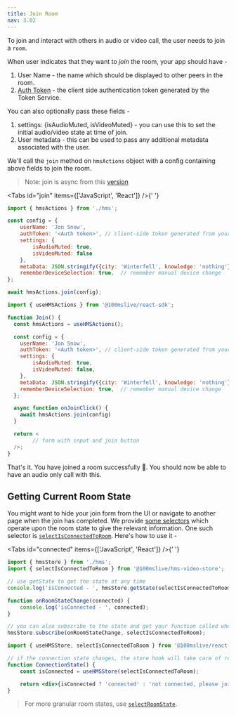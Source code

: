 ```yaml
---
title: Join Room
nav: 3.02
---
```


To join and interact with others in audio or video call, the user needs to join a `room`.

When user indicates that they want to _join_ the room, your app should have -

1. User Name - the name which should be displayed to other peers in the room.
2. [Auth Token](../guides/token) - the client side authentication token generated by the Token Service.

You can also optionally pass these fields -

1. settings: {isAudioMuted, isVideoMuted} - you can use this to set the initial audio/video state at time of join.
2. User metadata - this can be used to pass any additional metadata associated with the user.

We'll call the `join` method on `hmsActions` object with a config containing above fields to join the room.

> Note: join is async from this [version](../changelog/release-notes#2022-09-13)

<Tabs id="join" items={['JavaScript', 'React']} />{' '}

<Tab id='join-0'>

```js:join.js
import { hmsActions } from './hms';

const config = {
    userName: 'Jon Snow',
    authToken: '<Auth token>', // client-side token generated from your token service
    settings: {
        isAudioMuted: true,
        isVideoMuted: false
    },
    metaData: JSON.stringify({city: 'Winterfell', knowledge: 'nothing'}),
    rememberDeviceSelection: true,  // remember manual device change
};

await hmsActions.join(config);

```

</Tab>

<Tab  id='join-1'>

```jsx:join.jsx
import { useHMSActions } from '@100mslive/react-sdk';

function Join() {
  const hmsActions = useHMSActions();

  const config = {
    userName: 'Jon Snow',
    authToken: '<Auth token>', // client-side token generated from your token service
    settings: {
        isAudioMuted: true,
        isVideoMuted: false,
    },
    metaData: JSON.stringify({city: 'Winterfell', knowledge: 'nothing'}),
    rememberDeviceSelection: true,  // remember manual device change
  };

  async function onJoinClick() {
    await hmsActions.join(config)
  }

  return <
        // form with input and join button
  />;
}
```

</Tab>

That's it. You have joined a room successfully 🥳. You should now be able to have an audio only call with this.

## Getting Current Room State

You might want to hide your join form from the UI or navigate to another page when the join has completed.
We provide [some selectors](/api-reference/javascript/v2/home/content#functions) which operate upon the room state to give the relevant information. One such
selector is [`selectIsConnectedToRoom`](/api-reference/javascript/v2/home/content#select-is-connected-to-room). Here's how to use it -

<Tabs id="connected" items={['JavaScript', 'React']} />{' '}

<Tab id='connected-0'>

```js
import { hmsStore } from './hms';
import { selectIsConnectedToRoom } from '@100mslive/hms-video-store';

// use getState to get the state at any time
console.log('isConnected - ', hmsStore.getState(selectIsConnectedToRoom));

function onRoomStateChange(connected) {
    console.log('isConnected - ', connected);
}

// you can also subscribe to the state and get your function called whenever the state changes
hmsStore.subscribe(onRoomStateChange, selectIsConnectedToRoom);
```

</Tab>

<Tab  id='connected-1'>

```jsx
import { useHMSStore, selectIsConnectedToRoom } from '@100mslive/react-sdk';

// if the connection state changes, the store hook will take care of rerendering the component
function ConnectionState() {
    const isConnected = useHMSStore(selectIsConnectedToRoom);

    return <div>{isConnected ? 'connected' : 'not connected, please join.'}</div>;
}
```

</Tab>

> For more granular
> room states, use [`selectRoomState`](/api-reference/javascript/v2/home/content#select-room-state).
